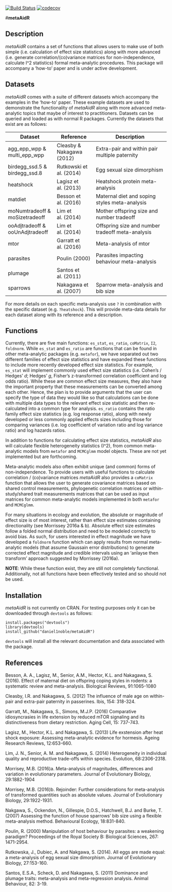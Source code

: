 [![Build Status](https://travis-ci.org/daniel1noble/metaAidR.svg?branch=master)](https://travis-ci.org/daniel1noble/metaAidR) [![codecov](https://codecov.io/gh/daniel1noble/metaAidR/branch/master/graph/badge.svg)](https://codecov.io/gh/daniel1noble/metaAidR)

#**metaAidR**

## **Description**

*metaAidR* contains a set of functions that allows users to make use of both simple (i.e. calculation of effect size statistics) along with more advanced (i.e. generate correlation/(co)variance matrices for non-independence, calculate I^2 statistics) formal meta-analytic procedures. This package will accompany a 'how-to' paper and is under active development. 

## **Datasets**

*metaAidR* comes with a suite of different datasets which accompany the examples in the 'how-to' paper. These example datasets are used to demonstrate the functionality of *metaAidR* along with more advanced meta-analytic topics that maybe of interest to practitioners. Datasets can be queried and loaded as with normal R packages. Currently the datasets that exist are as follows:

| Dataset                         | Reference                 | Description                                      |
|---------------------------------|---------------------------|--------------------------------------------------|
| agg_epp_wpp & multi_epp_wpp     | Cleasby & Nakagawa (2012) | Extra-pair and within pair multiple paternity    |
| birdegg_ssd.5 & birdegg_ssd.8   | Rutkowski et al. (2014)   | Egg sexual size dimorphism                       |
| heatshock                       | Lagisz et al. (2013)      | Heatshock protein meta-analysis                  |
| matdiet                         | Besson et al. (2016)      | Maternal diet and soping styles meta-analysis    |
| moNumtradeoff & moSizetradeoff  | Lim et al. (2014)         | Mother offspring size and number tradeoff        |
| ooAdjtradeoff & ooUnAdjtradeoff | Lim et al. (2014)         | Offspring size and number tradeoff meta-analysis |
| mtor                            | Garratt et al. (2016)     | Meta-analysis of mtor                            |
| parasites                       | Poulin (2000)             | Parasites impacting behaviour meta-analysis      |
| plumage                         | Santos et al. (2011)      |                                                  |
| sparrows                        | Nakagawa et al. (2007)    | Sparrow meta-analysis and bib size               |

For more details on each specific meta-analysis use `?` in combination with the specific dataset (e.g. `?heatshock`). This will provide meta-data details for each dataset along with its reference and a description.

## **Functions**

Currently, there are five main functions: `es_stat`, `es_ratio`, `coMatrix`, `I2`, `foldnorm`. While `es_stat` and `es_ratio` are functions that can be found in other meta-analytic packages (e.g. `metafor`), we have separated out two different families of effect size statistics and have expanded these functions to include more recently developed effect size statistics. For example, `es_stat` will implement commonly used effect size statistics (i.e. Cohen's / Hedges' *d*; Hedges' *g*, Fisher's z-transformed correlation coefficient and log odds ratio). While these are common effect size measures, they also have the important property that these measurements can be converted among each other. Hence, the plan is to provide arguments that the user can specify the type of data they would like so that calculations can be done with multiple data types to the relevant effect size statistic and then re-calculated into a common type for analysis.  `es_ratio` contains the ratio family effect size statistics (e.g. log response ratio), along with newly developed or less commonly applied effects sizes including those for comparing variances (i.e. log coefficient of variation ratio and log variance ratio) and log hazards ratios. 

In addition to functions for calculating effect size statistics, *metaAidR* also will calculate flexible heterogeneity statistics (I^2), from common meta-analytic models from `metafor` and `MCMCglmm` model objects. These are not yet implemented but are forthcoming. 

Meta-analytic models also often exhibit unique (and common) forms of non-independence. To provide users with useful functions to calculate correlation / (co)variance matrices *metaAidR* also provides a `coMatrix` function that allows the user to generate covariance matrices based on shared control measurements, phylogenetic correlation matrices or within-study/shared trait measurements matrices that can be used as input matrices for common meta-analytic models implemented in both `metafor` and `MCMCglmm`. 

For many situations in ecology and evolution, the absolute or magnitude of effect size is of most interest, rather than effect size estimates containing directionality (see Morrissey 2016a & b). Absolute effect size estimates follow a folded normal distribution and need to be modeled correctly to avoid bias. As such, for users interested in effect magnitude we have developed a `foldnorm` function which can apply results from normal meta-analytic models (that assume Gaussain error distributions) to generate corrected effect magnitude and credible intervals using an 'anlayse then transform' approach suggested by Morrissey (2016a).

**NOTE**: While these function exist, they are still not completely functional. Additionally, not all functions have been effectively tested and so should not be used.

## **Installation**

*metaAidR* is not currently on CRAN. For testing purposes only it can be downloaded through `devtools` as follows:

```
install.packages("devtools")
library(devtools)
install_github("daniel1noble/metaAidR")
```
`devtools` will install all the relevant documentation and data associated with the package. 

## **References**

Besson, A. A., Lagisz, M., Senior, A.M., Hector, K.L. and Nakagawa, S. (2016). Effect of maternal diet on offspring coping styles in rodents: a systematic review and meta-analysis. Biological Reviews, 91:1065-1080

Cleasby, I.R. and Nakagawa, S. (2012) The influence of male age on within-pair and extra-pair paternity in passerines. Ibis, 154: 318-324.

Garratt, M., Nakagawa, S., Simons, M.J.P. (2016) Comparative idiosyncrasies in life extension by reduced mTOR signaling and its distinctiveness from dietary restriction. Aging Cell, 15: 737-743.

Lagisz, M., Hector, K.L. and Nakagawa, S. (2013) Life exstension after heat shock exposure: Assessing meta-analytic evidence for hormesis. Ageing Research Reviews, 12:653-660.

Lim, J. N., Senior, A. M. and Nakagawa, S. (2014) Heterogeneity in individual quality and reproductive trade-offs within species. Evolution, 68:2306-2318.

Morrisey, M.B. (2016)a. Meta-analysis of magnitudes, differences and variation in evolutionary parameters. Journal of Evolutionary Biology, 29:1882-1904

Morrisey, M.B. (2016)b. Rejoinder: Further considerations for meta-analysis of transformed quantities such as absolute values. Journal of Evolutionary Biology, 29:1922-1931.

Nakgawa, S., Ockendon, N., Gillespie, D.O.S., Hatchwell, B.J. and Burke, T. (2007) Assessing the function of house sparrows' bib size using a flexible meta-analysis method. Behavioural Ecology, 18:831-840.

Poulin, R. (2000) Manipulation of host behaviour by parasites: a weakening paradigm? Proceedings of the Royal Society B: Biological Sciences, 267: 1471-2954.

Rutkowska, J., Dubiec, A. and Nakgawa, S. (2014). All eggs are made equal: a meta-analysis of egg sexual size dimorphism. Journal of Evolutionary Biology, 27:153-160.

Santos, E.S.A., Scheck, D. and Nakagawa, S. (2011) Dominance and plumage traits: meta-analysis and meta-regression analysis. Animal Behaviour, 82: 3-19.
